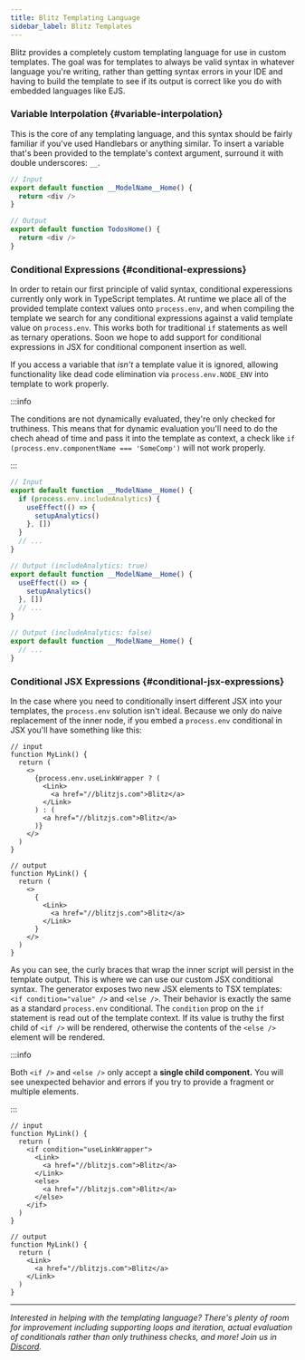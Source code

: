 ```yaml
---
title: Blitz Templating Language
sidebar_label: Blitz Templates
---
```


Blitz provides a completely custom templating language for use in custom
templates. The goal was for templates to always be valid syntax in
whatever language you're writing, rather than getting syntax errors in
your IDE and having to build the template to see if its output is correct
like you do with embedded languages like EJS.

### Variable Interpolation {#variable-interpolation}

This is the core of any templating language, and this syntax should be
fairly familiar if you've used Handlebars or anything similar. To insert a
variable that's been provided to the template's context argument, surround
it with double underscores: `__`.

```typescript
// Input
export default function __ModelName__Home() {
  return <div />
}

// Output
export default function TodosHome() {
  return <div />
}
```

### Conditional Expressions {#conditional-expressions}

In order to retain our first principle of valid syntax, conditional
experessions currently only work in TypeScript templates. At runtime we
place all of the provided template context values onto `process.env`, and
when compiling the template we search for any conditional expressions
against a valid template value on `process.env`. This works both for
traditional `if` statements as well as ternary operations. Soon we hope to
add support for conditional expressions in JSX for conditional component
insertion as well.

If you access a variable that _isn't_ a template value it is ignored,
allowing functionality like dead code elimination via
`process.env.NODE_ENV` into template to work properly.

:::info

The conditions are not dynamically evaluated, they're only checked for
truthiness. This means that for dynamic evaluation you'll need to do the
chech ahead of time and pass it into the template as context, a check like
`if (process.env.componentName === 'SomeComp')` will not work properly.

:::

```typescript
// Input
export default function __ModelName__Home() {
  if (process.env.includeAnalytics) {
    useEffect(() => {
      setupAnalytics()
    }, [])
  }
  // ...
}

// Output (includeAnalytics: true)
export default function __ModelName__Home() {
  useEffect(() => {
    setupAnalytics()
  }, [])
  // ...
}

// Output (includeAnalytics: false)
export default function __ModelName__Home() {
  // ...
}
```

### Conditional JSX Expressions {#conditional-jsx-expressions}

In the case where you need to conditionally insert different JSX into your
templates, the `process.env` solution isn't ideal. Because we only do
naive replacement of the inner node, if you embed a `process.env`
conditional in JSX you'll have something like this:

```tsx
// input
function MyLink() {
  return (
    <>
      {process.env.useLinkWrapper ? (
        <Link>
          <a href="//blitzjs.com">Blitz</a>
        </Link>
      ) : (
        <a href="//blitzjs.com">Blitz</a>
      )}
    </>
  )
}

// output
function MyLink() {
  return (
    <>
      {
        <Link>
          <a href="//blitzjs.com">Blitz</a>
        </Link>
      }
    </>
  )
}
```

As you can see, the curly braces that wrap the inner script will persist
in the template output. This is where we can use our custom JSX
conditional syntax. The generator exposes two new JSX elements to TSX
templates: `<if condition="value" />` and `<else />`. Their behavior is
exactly the same as a standard `process.env` conditional. The `condition`
prop on the `if` statement is read out of the template context. If its
value is truthy the first child of `<if />` will be rendered, otherwise
the contents of the `<else />` element will be rendered.

:::info

Both `<if />` and `<else />` only accept a **single child component.** You
will see unexpected behavior and errors if you try to provide a fragment
or multiple elements.

:::

```tsx
// input
function MyLink() {
  return (
    <if condition="useLinkWrapper">
      <Link>
        <a href="//blitzjs.com">Blitz</a>
      </Link>
      <else>
        <a href="//blitzjs.com">Blitz</a>
      </else>
    </if>
  )
}

// output
function MyLink() {
  return (
    <Link>
      <a href="//blitzjs.com">Blitz</a>
    </Link>
  )
}
```

---

_Interested in helping with the templating language? There's plenty of
room for improvement including supporting loops and iteration, actual
evaluation of conditionals rather than only truthiness checks, and more!
Join us in [Discord](https://discord.blitzjs.com)._
